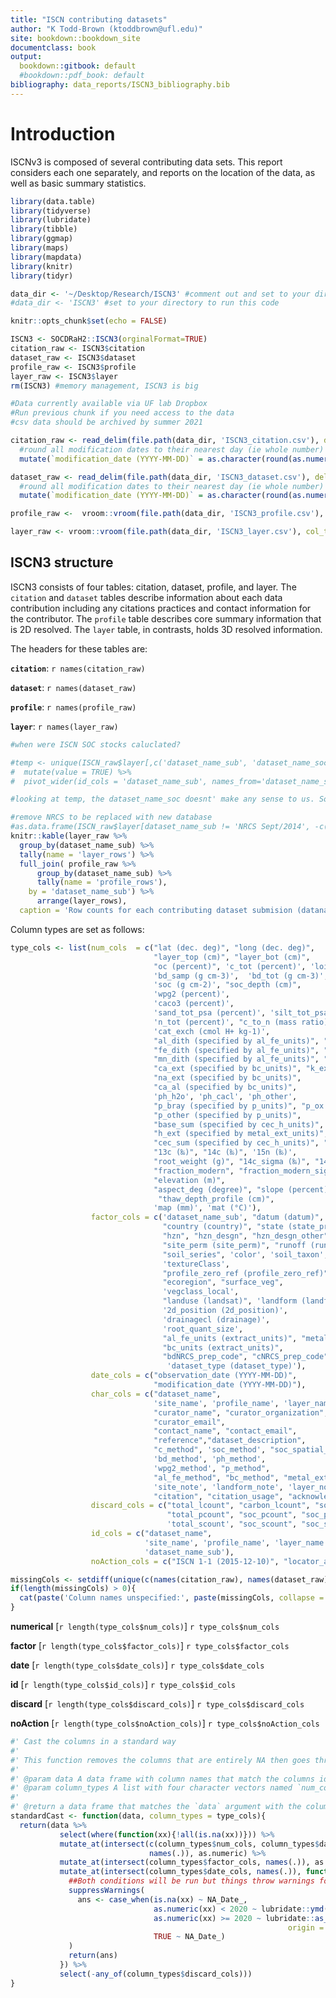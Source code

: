 ```yaml
---
title: "ISCN contributing datasets"
author: "K Todd-Brown (ktoddbrown@ufl.edu)"
site: bookdown::bookdown_site
documentclass: book
output:
  bookdown::gitbook: default
  #bookdown::pdf_book: default
bibliography: data_reports/ISCN3_bibliography.bib
---
```


<!-- This index.Rmd is the contributing datasets report out -->
<!-- Compile with the below command -->
<!-- bookdown::render_book(input="index.Rmd", output_format = "bookdown::gitbook") -->

# Introduction

ISCNv3 is composed of several contributing data sets. 
This report considers each one separately, and reports on the location of the data, as well as basic summary statistics.

```r
library(data.table)
library(tidyverse)
library(lubridate)
library(tibble)
library(ggmap)
library(maps)
library(mapdata)
library(knitr)
library(tidyr)

data_dir <- '~/Desktop/Research/ISCN3' #comment out and set to your directory to run this code
#data_dir <- 'ISCN3' #set to your directory to run this code

knitr::opts_chunk$set(echo = FALSE)
```

```r
ISCN3 <- SOCDRaH2::ISCN3(orginalFormat=TRUE)
citation_raw <- ISCN3$citation
dataset_raw <- ISCN3$dataset
profile_raw <- ISCN3$profile
layer_raw <- ISCN3$layer
rm(ISCN3) #memory management, ISCN3 is big
```

```r
#Data currently available via UF lab Dropbox
#Run previous chunk if you need access to the data
#csv data should be archived by summer 2021

citation_raw <- read_delim(file.path(data_dir, 'ISCN3_citation.csv'), delim = ';', col_types = strrep('c', times = 12)) %>% 
  #round all modification dates to their nearest day (ie whole number)
  mutate(`modification_date (YYYY-MM-DD)` = as.character(round(as.numeric(`modification_date (YYYY-MM-DD)`))))

dataset_raw <- read_delim(file.path(data_dir, 'ISCN3_dataset.csv'), delim = ';', col_types = strrep('c', times = 19)) %>% 
  #round all modification dates to their nearest day (ie whole number)
  mutate(`modification_date (YYYY-MM-DD)` = as.character(round(as.numeric(`modification_date (YYYY-MM-DD)`))))

profile_raw <-  vroom::vroom(file.path(data_dir, 'ISCN3_profile.csv'), col_types = strrep('c', times = 44))

layer_raw <- vroom::vroom(file.path(data_dir, 'ISCN3_layer.csv'), col_types = strrep('c', times = 95))
```


## ISCN3 structure

ISCN3 consists of four tables: citation, dataset, profile, and layer. 
The `citation` and `dataset` tables describe information about each data contribution including any citations practices and contact information for the contributor.
The `profile` table describes core summary information that is 2D resolved.
The `layer` table, in contrasts, holds 3D resolved information.

The headers for these tables are:

**`citation`**: `r names(citation_raw)`

**`dataset`**: `r names(dataset_raw)`

**`profile`**: `r names(profile_raw)`

**`layer`**: `r names(layer_raw)`

```r
#when were ISCN SOC stocks caluclated?

#temp <- unique(ISCN_raw$layer[,c('dataset_name_sub', 'dataset_name_soc')]) %>%
#  mutate(value = TRUE) %>%
#  pivot_wider(id_cols = 'dataset_name_sub', names_from='dataset_name_soc')

#looking at temp, the dataset_name_soc doesnt' make any sense to us. So we are going dataset by dataset to reconstruct for ISCN4.

#remove NRCS to be replaced with new database
#as.data.frame(ISCN_raw$layer[dataset_name_sub != 'NRCS Sept/2014', -c('ISCN 1-1 (2015-12-10)')]) %>%
knitr::kable(layer_raw %>%
  group_by(dataset_name_sub) %>% 
  tally(name = 'layer_rows') %>%
  full_join( profile_raw %>%
      group_by(dataset_name_sub) %>% 
      tally(name = 'profile_rows'),
    by = 'dataset_name_sub') %>% 
      arrange(layer_rows),
  caption = 'Row counts for each contributing dataset submision (dataname_sub) in the layer and profile data tables.')
```

Column types are set as follows:

```r

type_cols <- list(num_cols  = c("lat (dec. deg)", "long (dec. deg)",
                                "layer_top (cm)", "layer_bot (cm)",
                                "oc (percent)", 'c_tot (percent)', 'loi (percent)',
                                'bd_samp (g cm-3)',  'bd_tot (g cm-3)', "bd_whole (g cm-3)", 'bd_other (g cm-3)',
                                'soc (g cm-2)', "soc_depth (cm)",
                                'wpg2 (percent)',
                                'caco3 (percent)',
                                'sand_tot_psa (percent)', 'silt_tot_psa (percent)', 'clay_tot_psa (percent)', 
                                'n_tot (percent)', "c_to_n (mass ratio)",
                                'cat_exch (cmol H+ kg-1)',
                                "al_dith (specified by al_fe_units)", "al_ox (specified by al_fe_units)", "al_other (specified by al_fe_units)",
                                "fe_dith (specified by al_fe_units)", "fe_ox (specified by al_fe_units)", "fe_other (specified by al_fe_units)",
                                "mn_dith (specified by al_fe_units)", "mn_ox (specified by al_fe_units)", "mn_other (specified by al_fe_units)",
                                "ca_ext (specified by bc_units)", "k_ext (specified by bc_units)", "mg_ext (specified by bc_units)", 
                                "na_ext (specified by bc_units)",
                                "ca_al (specified by bc_units)",
                                'ph_h2o', 'ph_cacl', 'ph_other',
                                "p_bray (specified by p_units)", "p_ox (specified by p_units)", "p_meh (specified by p_units)",
                                "p_other (specified by p_units)", 
                                "base_sum (specified by cec_h_units)", "bs (percent)", "bs_sum (percent)",
                                "h_ext (specified by metal_ext_units)", "zn_ext (specified by metal_ext_units)",
                                "cec_sum (specified by cec_h_units)", "ecec (specified by cec_h_units)", "cec_h_units (extract_units)", 
                                "13c (‰)", "14c (‰)", '15n (‰)',
                                "root_weight (g)", "14c_sigma (‰)", "14c_age (BP)", "14c_age_sigma (BP)", 
                                "fraction_modern", "fraction_modern_sigma",
                                "elevation (m)", 
                                "aspect_deg (degree)", "slope (percent)",
                                 "thaw_depth_profile (cm)",
                                'map (mm)', 'mat (°C)'), 
                  factor_cols = c('dataset_name_sub', "datum (datum)", 
                                  "country (country)", "state (state_province)",
                                  "hzn", "hzn_desgn", "hzn_desgn_other",
                                  "site_perm (site_perm)", "runoff (runoff)",
                                  "soil_series", 'color', 'soil_taxon',
                                  'textureClass',
                                  "profile_zero_ref (profile_zero_ref)", 
                                  "ecoregion", "surface_veg",
                                  'vegclass_local', 
                                  "landuse (landsat)", 'landform (landform)', 'landscape (landscape)', 
                                  '2d_position (2d_position)', 
                                  'drainagecl (drainage)',
                                  'root_quant_size',
                                  "al_fe_units (extract_units)", "metal_ext_units (extract_units)", "p_units (extract_units)",
                                  "bc_units (extract_units)", 
                                  "bdNRCS_prep_code", "cNRCS_prep_code", 
                                   'dataset_type (dataset_type)'), 
                  date_cols = c("observation_date (YYYY-MM-DD)", 
                                "modification_date (YYYY-MM-DD)"),
                  char_cols = c("dataset_name", 
                                'site_name', 'profile_name', 'layer_name',
                                "curator_name", "curator_organization",
                                "curator_email",
                                "contact_name", "contact_email",
                                "reference","dataset_description", 
                                "c_method", 'soc_method', "soc_spatial_flag", 'soc_carbon_flag',
                                'bd_method', 'ph_method', 
                                'wpg2_method', "p_method",
                                "al_fe_method", "bc_method", "metal_ext_method", 
                                'site_note', 'landform_note', 'layer_note',
                                "citation", "citation_usage", "acknowledgement", "acknowledgement_usage"),
                  discard_cols = c("total_lcount", "carbon_lcount", "soc_lcount", "soc_lcount_ISCN",
                                   "total_pcount", "soc_pcount", "soc_pcount_ISCN",
                                   'total_scount', "soc_scount", "soc_scount_ISCN"),
                  id_cols = c("dataset_name", 
                              'site_name', 'profile_name', 'layer_name',
                              'dataset_name_sub'),
                  noAction_cols = c("ISCN 1-1 (2015-12-10)", "locator_alias", "locator_parent_alias", "dataset_name_soc"))

missingCols <- setdiff(unique(c(names(citation_raw), names(dataset_raw), names(profile_raw), names(layer_raw))), unlist(type_cols))
if(length(missingCols) > 0){
  cat(paste('Column names unspecified:', paste(missingCols, collapse = '", "')))
}
```

**numerical** [`r length(type_cols$num_cols)`] `r type_cols$num_cols`

**factor** [`r length(type_cols$factor_cols)`] `r type_cols$factor_cols`

**date** [`r length(type_cols$date_cols)`] `r type_cols$date_cols`

**id** [`r length(type_cols$id_cols)`] `r type_cols$id_cols`

**discard** [`r length(type_cols$discard_cols)`] `r type_cols$discard_cols`

**noAction** [`r length(type_cols$noAction_cols)`] `r type_cols$noAction_cols`

```r


#' Cast the columns in a standard way
#'
#' This function removes the columns that are entirely NA then goes through and uses a list of columns names to cast these to either numeric factor or date. Note that character columns are left alone since we assume all the columns were characters coming into the function.
#'
#' @param data A data frame with column names that match the columns identified in the list `type_cols`
#' @param column_types A list with four character vectors named `num_cols`, `factor_cols`, `date_cols`, `discard_cols` that correspond to columns in `data` that are cast as numeric, factor, lubridate::Date, or discarded from the data frame.
#' 
#' @return a data frame that matches the `data` argument with the column types modified or dropped if specified as discarded or discarded because they started as being NA columns.
standardCast <- function(data, column_types = type_cols){
  return(data %>%
           select(where(function(xx){!all(is.na(xx))})) %>%
           mutate_at(intersect(c(column_types$num_cols, column_types$date_cols),
                               names(.)), as.numeric) %>%
           mutate_at(intersect(column_types$factor_cols, names(.)), as.factor) %>%
           mutate_at(intersect(column_types$date_cols, names(.)), function(xx){
             ##Both conditions will be run but things throw warnings for the wrong conditional... supressing this function
             suppressWarnings(
               ans <- case_when(is.na(xx) ~ NA_Date_,
                                as.numeric(xx) < 2020 ~ lubridate::ymd(paste0(xx, '-01-01')),
                                as.numeric(xx) >= 2020 ~ lubridate::as_date(as.numeric(xx), 
                                                              origin = lubridate::ymd('1899-12-31')),
                                TRUE ~ NA_Date_)
             )
             return(ans)
           }) %>%
           select(-any_of(column_types$discard_cols)))
}
```




